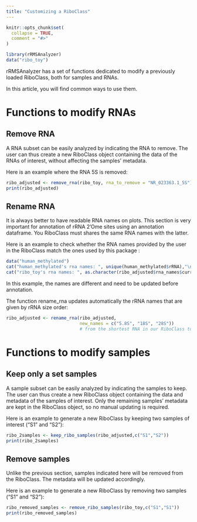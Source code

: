 ```yaml
---
title: "Customizing a RiboClass"
---
```


```r
knitr::opts_chunk$set(
  collapse = TRUE,
  comment = "#>"
)
```

```r
library(rRMSAnalyzer)
data("ribo_toy")
```

rRMSAnalyzer has a set of functions dedicated to modify a previously loaded RiboClass, both for samples and RNAs.

In this article, you will find common ways to use them.

# Functions to modify RNAs

## Remove RNA

A RNA subset can be easily analyzed by indicating the RNA to remove. The user can thus create a new RiboClass object containing the data of the RNAs of interest, without affecting the samples' metadata.

Here is an example where the RNA 5S is removed:

```r
ribo_adjusted <- remove_rna(ribo_toy, rna_to_remove = "NR_023363.1_5S")
print(ribo_adjusted)
```

## Rename RNA

It is always better to have readable RNA names on plots. This section is very important for annotation of rRNA 2'Ome sites using an annotation dataframe. You RiboClass must shares the same RNA names with the latter.

Here is an example to check whether the RNA names provided by the user in the RiboClass match the ones used by this package :

```r
data("human_methylated")
cat("human_methylated's rna names: ", unique(human_methylated$rRNA),"\n")
cat("ribo_toy's rna names: ", as.character(ribo_adjusted$rna_names$current_name))
```

In this example, the names are different and need to be updated before annotation.

The function rename_rna updates automatically the rRNA names that are given by rRNA size order:

```r
ribo_adjusted <- rename_rna(ribo_adjusted,
                            new_names = c("5.8S", "18S", "28S")) 
                            # from the shortest RNA in our RiboClass to the longest.

```

# Functions to modify samples

## Keep only a set samples

A sample subset can be easily analyzed by indicating the samples to keep. The user can thus create a new RiboClass object containing the data and metadata of the samples of interest. Only the remaining samples' metadata are kept in the RiboClass object, so no manual updating is required.

Here is an example to generate a new RiboClass by keeping two samples of interest ("S1" and "S2"):

```r
ribo_2samples <- keep_ribo_samples(ribo_adjusted,c("S1","S2"))
print(ribo_2samples)

```

## Remove samples
Unlike the previous section, samples indicated here will be removed from the RiboClass. The metadata will be updated accordingly. 

Here is an example to generate a new RiboClass by removing two samples ("S1" and "S2"):

```r
ribo_removed_samples <- remove_ribo_samples(ribo_toy,c("S1","S1"))
print(ribo_removed_samples)
```

